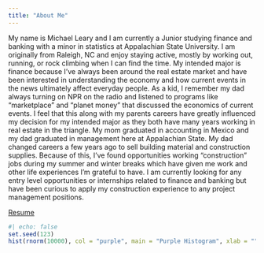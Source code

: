 ```yaml
---
title: "About Me"
---
```


My name is Michael Leary and I am currently a Junior studying finance and banking with a minor in statistics at Appalachian State University. I am originally from Raleigh, NC and enjoy staying active, mostly by working out, running, or rock climbing when I can find the time. My intended major is finance because I've always been around the real estate market and have been interested in understanding the economy and how current events in the news ultimately affect everyday people. As a kid, I remember my dad always turning on NPR on the radio and listened to programs like "marketplace" and "planet money" that discussed the economics of current events. I feel that this along with my parents careers have greatly influenced my decision for my intended major as they both have many years working in real estate in the triangle. My mom graduated in accounting in Mexico and my dad graduated in management here at Appalachian State. My dad changed careers a few years ago to sell building material and construction supplies. Because of this, I've found opportunities working "construction" jobs during my summer and winter breaks which have given me work and other life experiences I'm grateful to have. I am currently looking for any entry level opportunities or internships related to finance and banking but have been curious to apply my construction experience to any project management positions.


[Resume](2024Resume.pdf)
```r
#| echo: false
set.seed(123)
hist(rnorm(10000), col = "purple", main = "Purple Histogram", xlab = "")
```

